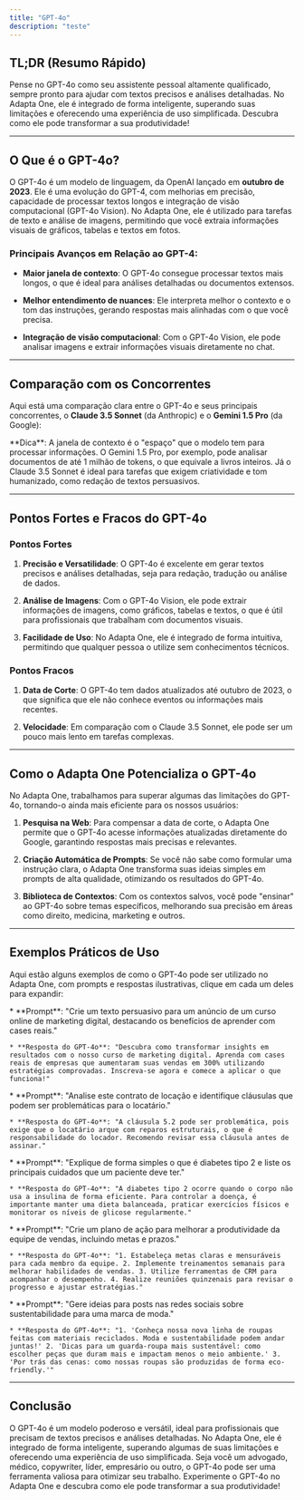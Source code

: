 ```yaml
---
title: "GPT-4o"
description: "teste"
---
```



## <Icon icon="bolt-lightning" size="18" /> TL;DR (Resumo Rápido)&#x20;

Pense no GPT-4o como seu assistente pessoal altamente qualificado, sempre pronto para ajudar com textos precisos e análises detalhadas. No Adapta One, ele é integrado de forma inteligente, superando suas limitações e oferecendo uma experiência de uso simplificada. Descubra como ele pode transformar a sua produtividade!

***

## &#x20;O Que é o GPT-4o?

O GPT-4o é um <Tooltip tip="Um modelo de linguagem é como um assistente digital muito inteligente que aprende a entender e gerar texto humano. Ele é treinado com enormes quantidades de textos para captar padrões e regras da linguagem, permitindo que responda perguntas, complete frases e até crie conteúdo novo de forma coerente e contextualizada.">modelo de linguagem</Tooltip>, da OpenAI lançado em **outubro de 2023**. Ele é uma evolução do GPT-4, com melhorias em precisão, capacidade de processar textos longos e integração de visão computacional (GPT-4o Vision). No Adapta One, ele é utilizado para tarefas de texto e análise de imagens, permitindo que você extraia informações visuais de gráficos, tabelas e textos em fotos.

### Principais Avanços em Relação ao GPT-4:

* **Maior janela de contexto**: O GPT-4o consegue processar textos mais longos, o que é ideal para análises detalhadas ou documentos extensos.

* **Melhor entendimento de nuances**: Ele interpreta melhor o contexto e o tom das instruções, gerando respostas mais alinhadas com o que você precisa.

* **Integração de visão computacional**: Com o GPT-4o Vision, ele pode analisar imagens e extrair informações visuais diretamente no chat.

***

## Comparação com os Concorrentes

Aqui está uma comparação clara entre o GPT-4o e seus principais concorrentes, o **Claude 3.5 Sonnet** (da Anthropic) e o **Gemini 1.5 Pro** (da Google):

<TabelaComparativaModelos />

<Tip>
  **Dica**: A janela de contexto é o "espaço" que o modelo tem para processar informações. O Gemini 1.5 Pro, por exemplo, pode analisar documentos de até 1 milhão de tokens, o que equivale a livros inteiros. Já o Claude 3.5 Sonnet é ideal para tarefas que exigem criatividade e tom humanizado, como redação de textos persuasivos.
</Tip>

***

## Pontos Fortes e Fracos do GPT-4o

### Pontos Fortes <Icon icon="arrow-up-long" />

1. **Precisão e Versatilidade**: O GPT-4o é excelente em gerar textos precisos e análises detalhadas, seja para redação, tradução ou análise de dados.

2. **Análise de Imagens**: Com o GPT-4o Vision, ele pode extrair informações de imagens, como gráficos, tabelas e textos, o que é útil para profissionais que trabalham com documentos visuais.

3. **Facilidade de Uso**: No Adapta One, ele é integrado de forma intuitiva, permitindo que qualquer pessoa o utilize sem conhecimentos técnicos.

### Pontos Fracos <Icon icon="arrow-down-long" />

1. **Data de Corte**: O GPT-4o tem dados atualizados até outubro de 2023, o que significa que ele não conhece eventos ou informações mais recentes.

2. **Velocidade**: Em comparação com o Claude 3.5 Sonnet, ele pode ser um pouco mais lento em tarefas complexas.

***

## Como o Adapta One Potencializa o GPT-4o

No Adapta One, trabalhamos para superar algumas das limitações do GPT-4o, tornando-o ainda mais eficiente para os nossos usuários:

1. <Icon icon="globe-pointer" /> **Pesquisa na Web**: Para compensar a data de corte, o Adapta One permite que o GPT-4o acesse informações atualizadas diretamente do Google, garantindo respostas mais precisas e relevantes.

2. <Icon icon="wand-magic-sparkles" /> **Criação Automática de Prompts**: Se você não sabe como formular uma instrução clara, o Adapta One transforma suas ideias simples em prompts de alta qualidade, otimizando os resultados do GPT-4o.

3. <Icon icon="books-medical" /> **Biblioteca de Contextos**: Com os contextos salvos, você pode "ensinar" ao GPT-4o sobre temas específicos, melhorando sua precisão em áreas como direito, medicina, marketing e outros.

***

## Exemplos Práticos de Uso

Aqui estão alguns exemplos de como o GPT-4o pode ser utilizado no Adapta One, com prompts e respostas ilustrativas, clique em cada um deles para expandir:

<AccordionGroup>
  <Accordion title="1. Para Copywriters" defaultOpen={false} icon="pen">
    * **Prompt**: "Crie um texto persuasivo para um anúncio de um curso online de marketing digital, destacando os benefícios de aprender com cases reais."

    * **Resposta do GPT-4o**: "Descubra como transformar insights em resultados com o nosso curso de marketing digital. Aprenda com cases reais de empresas que aumentaram suas vendas em 300% utilizando estratégias comprovadas. Inscreva-se agora e comece a aplicar o que funciona!"
  </Accordion>

  <Accordion title="2. Para Advogados" defaultOpen={false} icon="scale-balanced">
    * **Prompt**: "Analise este contrato de locação e identifique cláusulas que podem ser problemáticas para o locatário."

    * **Resposta do GPT-4o**: "A cláusula 5.2 pode ser problemática, pois exige que o locatário arque com reparos estruturais, o que é responsabilidade do locador. Recomendo revisar essa cláusula antes de assinar."
  </Accordion>

  <Accordion title="3. Para Médicos" defaultOpen={false} icon="stethoscope">
    * **Prompt**: "Explique de forma simples o que é diabetes tipo 2 e liste os principais cuidados que um paciente deve ter."

    * **Resposta do GPT-4o**: "A diabetes tipo 2 ocorre quando o corpo não usa a insulina de forma eficiente. Para controlar a doença, é importante manter uma dieta balanceada, praticar exercícios físicos e monitorar os níveis de glicose regularmente."
  </Accordion>

  <Accordion title="4. Para Gestores" defaultOpen={false} icon="people-group">
    * **Prompt**: "Crie um plano de ação para melhorar a produtividade da equipe de vendas, incluindo metas e prazos."

    * **Resposta do GPT-4o**: "1. Estabeleça metas claras e mensuráveis para cada membro da equipe. 2. Implemente treinamentos semanais para melhorar habilidades de vendas. 3. Utilize ferramentas de CRM para acompanhar o desempenho. 4. Realize reuniões quinzenais para revisar o progresso e ajustar estratégias."
  </Accordion>

  <Accordion title="5. Para Criadores de Conteúdo" defaultOpen={false} icon="hashtag">
    * **Prompt**: "Gere ideias para posts nas redes sociais sobre sustentabilidade para uma marca de moda."

    * **Resposta do GPT-4o**: "1. 'Conheça nossa nova linha de roupas feitas com materiais reciclados. Moda e sustentabilidade podem andar juntas!' 2. 'Dicas para um guarda-roupa mais sustentável: como escolher peças que duram mais e impactam menos o meio ambiente.' 3. 'Por trás das cenas: como nossas roupas são produzidas de forma eco-friendly.'"
  </Accordion>
</AccordionGroup>

***

## <Icon icon="bullseye-pointer" size={18} /> Conclusão&#x20;

O GPT-4o é um modelo poderoso e versátil, ideal para profissionais que precisam de textos precisos e análises detalhadas. No Adapta One, ele é integrado de forma inteligente, superando algumas de suas limitações e oferecendo uma experiência de uso simplificada. Seja você um advogado, médico, copywriter, líder, empresário ou outro, o GPT-4o pode ser uma ferramenta valiosa para otimizar seu trabalho. Experimente o GPT-4o no Adapta One e descubra como ele pode transformar a sua produtividade!